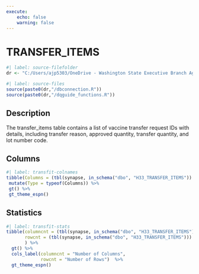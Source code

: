 ```yaml
---
execute:
    echo: false
    warning: false
---
```


# TRANSFER_ITEMS {.unnumbered}

```r
#| label: source-filefolder
dr <- "C:/Users/ajp5303/OneDrive - Washington State Executive Branch Agencies/source_scripts"
```

```r
#| label: source-files
source(paste0(dr,"/dbconnection.R"))
source(paste0(dr,"/dqguide_functions.R"))
```

## Description

The transfer_items table contains a list of vaccine transfer request IDs with details, including transfer reason, approved quantity, transfer quantity, and lot number code.

## Columns

```r
#| label: transfit-colnames
tibble(Columns = (tbl(synapse, in_schema("dbo", "H33_TRANSFER_ITEMS")) %>% colnames())) %>%
 mutate(Type = typeof(Columns)) %>%
 gt() %>%
 gt_theme_espn()
```

## Statistics

```r
#| label: transfit-stats
tibble(columncnt = (tbl(synapse, in_schema("dbo", "H33_TRANSFER_ITEMS")) %>% ncol()),
       rowcnt = (tbl(synapse, in_schema("dbo", "H33_TRANSFER_ITEMS"))) %>% nrow2()
       ) %>%
  gt() %>%
  cols_label(columncnt = "Number of Columns",
             rowcnt = "Number of Rows")  %>%
  gt_theme_espn()
```

